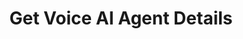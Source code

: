---
title: "Get Voice AI Agent Details"
sidebarTitle: "Get Agent"
description: "Retrieve detailed information about a specific AI voice agent"
openapi: "GET /agent/{agent_id}"
icon: "eye"
---